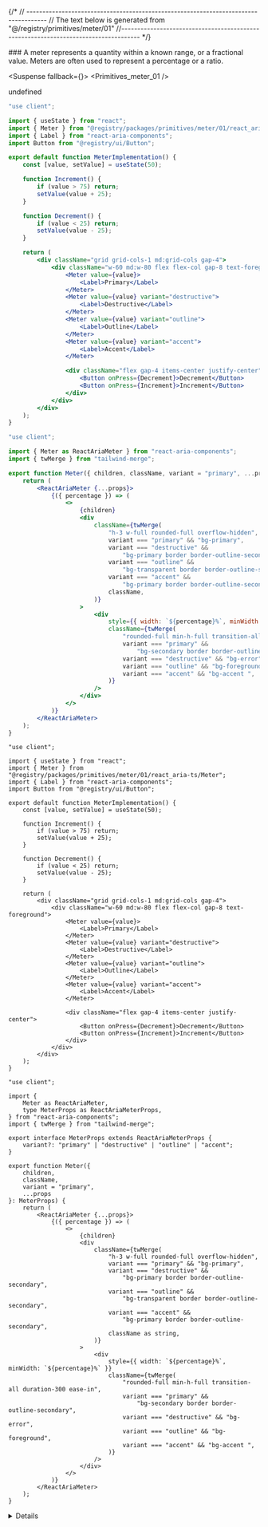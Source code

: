 
{/*
// ------------------------------------------------------------------------------------
    //	The text below is generated from "@/registry/primitives/meter/01"
//------------------------------------------------------------------------------------
*/}

<Wrapper>
<Title>Meter</Title>
### A meter represents a quantity within a known range, or a fractional value. Meters are often used to represent a percentage or a ratio.

<WrapperToggle >
<Preview>



<Suspense fallback={<Skeleton className="h-60 rounded-lg" />}>
<Display>
<Primitives_meter_01 />
</Display>
</Suspense>

</Preview>

<Implementation>

undefined
<CodeBlock>

```react_aria|js|example.jsx
"use client";

import { useState } from "react";
import { Meter } from "@registry/packages/primitives/meter/01/react_aria-js/Meter";
import { Label } from "react-aria-components";
import Button from "@registry/ui/Button";

export default function MeterImplementation() {
	const [value, setValue] = useState(50);

	function Increment() {
		if (value > 75) return;
		setValue(value + 25);
	}

	function Decrement() {
		if (value < 25) return;
		setValue(value - 25);
	}

	return (
		<div className="grid grid-cols-1 md:grid-cols gap-4">
			<div className="w-60 md:w-80 flex flex-col gap-8 text-foreground">
				<Meter value={value}>
					<Label>Primary</Label>
				</Meter>
				<Meter value={value} variant="destructive">
					<Label>Destructive</Label>
				</Meter>
				<Meter value={value} variant="outline">
					<Label>Outline</Label>
				</Meter>
				<Meter value={value} variant="accent">
					<Label>Accent</Label>
				</Meter>

				<div className="flex gap-4 items-center justify-center">
					<Button onPress={Decrement}>Decrement</Button>
					<Button onPress={Increment}>Increment</Button>
				</div>
			</div>
		</div>
	);
}

```

```react_aria|js|Meter.jsx
"use client";

import { Meter as ReactAriaMeter } from "react-aria-components";
import { twMerge } from "tailwind-merge";

export function Meter({ children, className, variant = "primary", ...props }) {
	return (
		<ReactAriaMeter {...props}>
			{({ percentage }) => (
				<>
					{children}
					<div
						className={twMerge(
							"h-3 w-full rounded-full overflow-hidden",
							variant === "primary" && "bg-primary",
							variant === "destructive" &&
								"bg-primary border border-outline-secondary",
							variant === "outline" &&
								"bg-transparent border border-outline-secondary",
							variant === "accent" &&
								"bg-primary border border-outline-secondary",
							className,
						)}
					>
						<div
							style={{ width: `${percentage}%`, minWidth: `${percentage}%` }}
							className={twMerge(
								"rounded-full min-h-full transition-all duration-300 ease-in",
								variant === "primary" &&
									"bg-secondary border border-outline-secondary",
								variant === "destructive" && "bg-error",
								variant === "outline" && "bg-foreground",
								variant === "accent" && "bg-accent ",
							)}
						/>
					</div>
				</>
			)}
		</ReactAriaMeter>
	);
}

```

```react_aria|ts|example.tsx
"use client";

import { useState } from "react";
import { Meter } from "@registry/packages/primitives/meter/01/react_aria-ts/Meter";
import { Label } from "react-aria-components";
import Button from "@registry/ui/Button";

export default function MeterImplementation() {
	const [value, setValue] = useState(50);

	function Increment() {
		if (value > 75) return;
		setValue(value + 25);
	}

	function Decrement() {
		if (value < 25) return;
		setValue(value - 25);
	}

	return (
		<div className="grid grid-cols-1 md:grid-cols gap-4">
			<div className="w-60 md:w-80 flex flex-col gap-8 text-foreground">
				<Meter value={value}>
					<Label>Primary</Label>
				</Meter>
				<Meter value={value} variant="destructive">
					<Label>Destructive</Label>
				</Meter>
				<Meter value={value} variant="outline">
					<Label>Outline</Label>
				</Meter>
				<Meter value={value} variant="accent">
					<Label>Accent</Label>
				</Meter>

				<div className="flex gap-4 items-center justify-center">
					<Button onPress={Decrement}>Decrement</Button>
					<Button onPress={Increment}>Increment</Button>
				</div>
			</div>
		</div>
	);
}

```

```react_aria|ts|Meter.tsx
"use client";

import {
	Meter as ReactAriaMeter,
	type MeterProps as ReactAriaMeterProps,
} from "react-aria-components";
import { twMerge } from "tailwind-merge";

export interface MeterProps extends ReactAriaMeterProps {
	variant?: "primary" | "destructive" | "outline" | "accent";
}

export function Meter({
	children,
	className,
	variant = "primary",
	...props
}: MeterProps) {
	return (
		<ReactAriaMeter {...props}>
			{({ percentage }) => (
				<>
					{children}
					<div
						className={twMerge(
							"h-3 w-full rounded-full overflow-hidden",
							variant === "primary" && "bg-primary",
							variant === "destructive" &&
								"bg-primary border border-outline-secondary",
							variant === "outline" &&
								"bg-transparent border border-outline-secondary",
							variant === "accent" &&
								"bg-primary border border-outline-secondary",
							className as string,
						)}
					>
						<div
							style={{ width: `${percentage}%`, minWidth: `${percentage}%` }}
							className={twMerge(
								"rounded-full min-h-full transition-all duration-300 ease-in",
								variant === "primary" &&
									"bg-secondary border border-outline-secondary",
								variant === "destructive" && "bg-error",
								variant === "outline" && "bg-foreground",
								variant === "accent" && "bg-accent ",
							)}
						/>
					</div>
				</>
			)}
		</ReactAriaMeter>
	);
}

```

</CodeBlock>
<Details>

<Provider tag="react_aria">
## Meter Props

| Name      | Type                                                  | Default     | Description                                                                 |
| --------- | ----------------------------------------------------- | ----------- | --------------------------------------------------------------------------- |
| children  | `React.ReactNode`                                     | `null`      | Content to be displayed inside the meter.                                   |
| className | `string`                                              | `""`        | Additional classes to apply to the meter container.                         |
| variant   | `"primary" \| "destructive" \| "outline" \| "accent"` | `"primary"` | Visual variant of the meter, affecting colors and styles.                   |
| ...props  | `ReactAriaMeterProps`                                 |             | Additional props to be passed to the underlying `ReactAriaMeter` component. |

Checkout the official documentation of [React Aria Meter](https://react-spectrum.adobe.com/react-aria/Meter.html) for more information.

</Provider>

</Details>
</Implementation>
</WrapperToggle>
</Wrapper>
